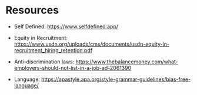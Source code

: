 # Resources

-   Self Defined: <https://www.selfdefined.app/>

-   Equity in Recruitment: <https://www.usdn.org/uploads/cms/documents/usdn-equity-in-recruitment_hiring_retention.pdf>

-   Anti-discrimination laws: <https://www.thebalancemoney.com/what-employers-should-not-list-in-a-job-ad-2061390>

-   Language: <https://apastyle.apa.org/style-grammar-guidelines/bias-free-language/>

